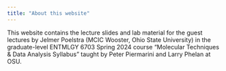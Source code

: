```yaml
---
title: "About this website"
---
```


This website contains the lecture slides and lab material for the guest lectures by Jelmer Poelstra (MCIC Wooster, Ohio State University) in the graduate-level ENTMLGY 6703 Spring 2024 course "Molecular Techniques & Data Analysis Syllabus" taught by Peter Piermarini and Larry Phelan at OSU.
